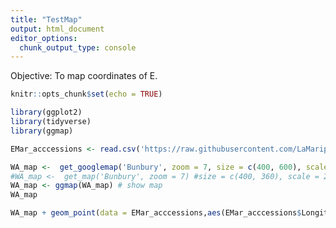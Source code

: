 ```yaml
---
title: "TestMap"
output: html_document
editor_options: 
  chunk_output_type: console
---
```


Objective: To map coordinates of E.

```r
knitr::opts_chunk$set(echo = TRUE)

library(ggplot2)
library(tidyverse)
library(ggmap)

```


```r
EMar_acccessions <- read.csv('https://raw.githubusercontent.com/LaMariposa/eucalyptus_data/master/Emarginata_Accessions.csv')
```

```r
WA_map <-  get_googlemap('Bunbury', zoom = 7, size = c(400, 600), scale = 2)
#WA_map <-  get_map('Bunbury', zoom = 7) #size = c(400, 360), scale = 2)
WA_map <- ggmap(WA_map) # show map
WA_map

```


```r

WA_map + geom_point(data = EMar_acccessions,aes(EMar_acccessions$Longitude,EMar_acccessions$Latitude),size = 0.2) + ggtitle("E. Marginata Distribution by Geographical Coordinates.") + theme(plot.margin = unit(c(0.5,0,0,0), "cm")) + xlab("Lon") + ylab("Lat")

```

